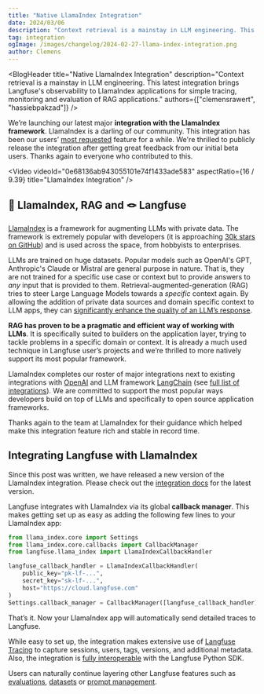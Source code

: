 ```yaml
---
title: "Native LlamaIndex Integration"
date: 2024/03/06
description: "Context retrieval is a mainstay in LLM engineering. This latest integration brings Langfuse's observability to LlamaIndex applications for simple tracing, monitoring and evaluation of RAG applications."
tag: integration
ogImage: /images/changelog/2024-02-27-llama-index-integration.png
author: Clemens
---
```



<BlogHeader
  title="Native LlamaIndex Integration"
  description="Context retrieval is a mainstay in LLM engineering. This latest integration brings Langfuse's observability to LlamaIndex applications for simple tracing, monitoring and evaluation of RAG applications."
  authors={["clemensrawert", "hassiebpakzad"]}
/>

We’re launching our latest major **integration with the LlamaIndex framework**. LlamaIndex is a darling of our community. This integration has been our users’ [most requested](https://github.com/orgs/langfuse/discussions/828) feature for a while. We're thrilled to publicly release the integration after getting great feedback from our initial beta users. Thanks again to everyone who contributed to this.

<Video
  videoId="0e68136ab943055101e74f1433ade583"
  aspectRatio={16 / 9.39}
  title="LlamaIndex Integration"
/>

## 🦙 LlamaIndex, RAG and 🪢 Langfuse

[LlamaIndex](https://www.llamaindex.ai/) is a framework for augmenting LLMs with private data. The framework is extremely popular with developers (it is approaching [30k stars on GitHub](https://github.com/run-llama/llama_index)) and is used across the space, from hobbyists to enterprises.

LLMs are trained on huge datasets. Popular models such as OpenAI's GPT, Anthropic's Claude or Mistral are general purpose in nature. That is, they are not trained for a specific use case or context but to provide answers to _any_ input that is provided to them. Retrieval-augmented-generation (RAG) tries to steer Large Language Models towards a _specific_ context again. By allowing the addition of private data sources and domain specific context to LLM apps, they can [significantly enhance the quality of an LLM’s response](https://www.pinecone.io/blog/rag-study/).

**RAG has proven to be a pragmatic and efficient way of working with LLMs**. It is specifically suited to builders on the application layer, trying to tackle problems in a specific domain or context. It is already a much used technique in Langfuse user’s projects and we’re thrilled to more natively support its most popular framework.

LlamaIndex completes our roster of major integrations next to existing integrations with [OpenAI](/integrations/model-providers/openai-py) and LLM framework [LangChain](/integrations/frameworks/langchain) (see [full list of integrations](/integrations)). We are committed to support the most popular ways developers build on top of LLMs and specifically to open source application frameworks.

Thanks again to the team at LlamaIndex for their guidance which helped make this integration feature rich and stable in record time.

## Integrating Langfuse with LlamaIndex

<Callout type="info" emoji="💡">

Since this post was written, we have released a new version of the LlamaIndex integration. Please check out the [integration docs](/integrations/frameworks/llamaindex) for the latest version.

</Callout>

Langfuse integrates with LlamaIndex via its global **callback manager**. This makes getting set up as easy as adding the following few lines to your LlamaIndex app:

```python
from llama_index.core import Settings
from llama_index.core.callbacks import CallbackManager
from langfuse.llama_index import LlamaIndexCallbackHandler

langfuse_callback_handler = LlamaIndexCallbackHandler(
    public_key="pk-lf-...",
    secret_key="sk-lf-...",
    host="https://cloud.langfuse.com"
)
Settings.callback_manager = CallbackManager([langfuse_callback_handler])
```

That’s it. Now your LlamaIndex app will automatically send detailed traces to Langfuse.

While easy to set up, the integration makes extensive use of [Langfuse Tracing](/docs/tracing) to capture sessions, users, tags, versions, and additional metadata. Also, the integration is [fully interoperable](/integrations/frameworks/llamaindex#interoperability-with-langfuse-sdks) with the Langfuse Python SDK.

Users can naturally continue layering other Langfuse features such as [evaluations](/docs/scores/model-based-evals), [datasets](/docs/datasets/overview) or [prompt management](/docs/prompts/get-started).
